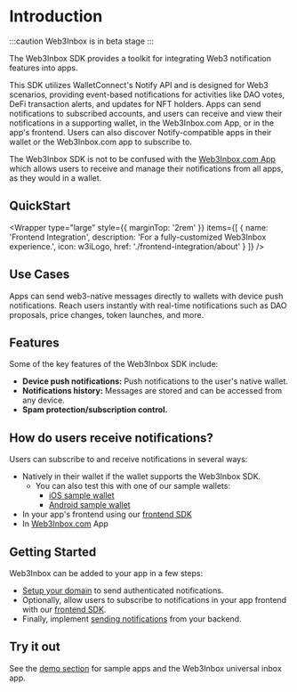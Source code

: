 
# Introduction

:::caution
Web3Inbox is in beta stage
:::

The Web3Inbox SDK provides a toolkit for integrating Web3 notification features into apps.

This SDK utilizes WalletConnect's Notify API and is designed for Web3 scenarios, providing event-based notifications for activities like DAO votes, DeFi transaction alerts, and updates for NFT holders. Apps can send notifications to subscribed accounts, and users can receive and view their notifications in a supporting wallet, in the Web3Inbox.com App, or in the app's frontend. Users can also discover Notify-compatible apps in their wallet or the Web3Inbox.com app to subscribe to.

The Web3Inbox SDK is not to be confused with the [Web3Inbox.com App](https://app.web3inbox.com) which allows users to receive and manage their notifications from all apps, as they would in a wallet.

## QuickStart

<Wrapper
  type="large"
  style={{
    marginTop: '2rem'
  }}
  items={[
    {
      name: 'Frontend Integration',
      description: 'For a fully-customized Web3Inbox experience.',
      icon: w3iLogo,
      href: './frontend-integration/about'
    }
  ]}
/>

## Use Cases

Apps can send web3-native messages directly to wallets with device push notifications. Reach users instantly with real-time notifications such as DAO proposals, price changes, token launches, and more.

## Features

Some of the key features of the Web3Inbox SDK include:

- **Device push notifications:** Push notifications to the user's native wallet.
- **Notifications history:** Messages are stored and can be accessed from any device.
- **Spam protection/subscription control.**

## How do users receive notifications?

Users can subscribe to and receive notifications in several ways:
- Natively in their wallet if the wallet supports the Web3Inbox SDK.
  - You can also test this with one of our sample wallets:
    - [iOS sample wallet](https://testflight.apple.com/join/09bTAryp)
    - [Android sample wallet](https://appdistribution.firebase.dev/i/d2c86e879abd5a86)
- In your app's frontend using our [frontend SDK](frontend-integration/about)
- In [Web3Inbox.com](https://app.web3inbox.com) App

## Getting Started

Web3Inbox can be added to your app in a few steps:

- [Setup your domain](domain-setup) to send authenticated notifications.
- Optionally, allow users to subscribe to notifications in your app frontend with our [frontend SDK](frontend-integration/about).
- Finally, implement [sending notifications](sending-notifications) from your backend.

## Try it out

See the [demo section](demo) for sample apps and the Web3Inbox universal inbox app.
